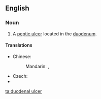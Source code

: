 ==English==
{{wikipedia}}

===Noun===
{{en-noun|head=[[duodenal]] [[ulcer]]}}

# {{context|pathology|lang=en}} A [[peptic ulcer]] located in the [[duodenum]].

====Translations====
{{trans-top|ulcer in the duodenum}}
* Chinese: 
*: Mandarin: {{t|cmn|十二指腸潰瘍|sc=Hani}}, {{t|cmn|十二指肠溃疡|tr=shí'èrzhǐcháng kuìyáng|sc=Hani}}
{{trans-mid}}
* Czech: {{t|cs|dvanáctníkový vřed|m}}
* {{trreq|Finnish}}
{{trans-bottom}}

[[ta:duodenal ulcer]]